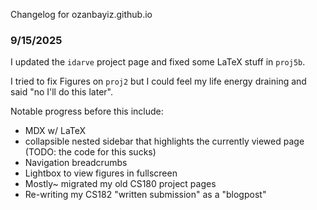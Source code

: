 Changelog for ozanbayiz.github.io

### 9/15/2025

I updated the `idarve` project page and fixed some LaTeX stuff in `proj5b`.

I tried to fix Figures on `proj2` but I could feel my life energy draining
and said "no I'll do this later".

Notable progress before this include:
- MDX w/ LaTeX
- collapsible nested sidebar that highlights the currently viewed page 
(TODO: the code for this sucks)
- Navigation breadcrumbs
- Lightbox to view figures in fullscreen
- Mostly~ migrated my old CS180 project pages
- Re-writing my CS182 "written submission" as a "blogpost"



